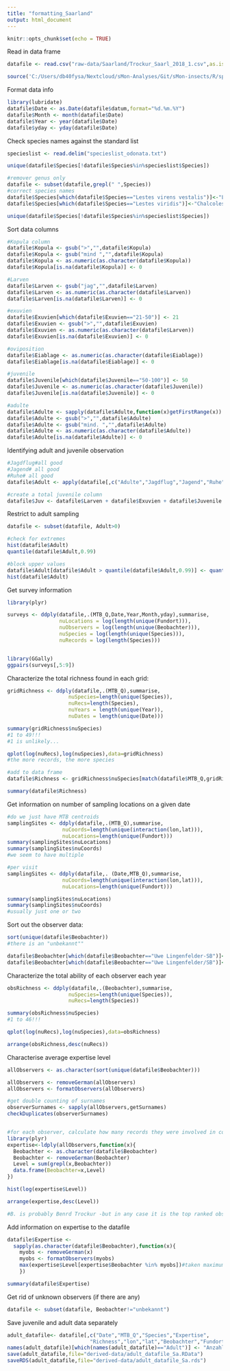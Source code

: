 ```yaml
---
title: "formatting_Saarland"
output: html_document
---
```


```r

knitr::opts_chunk$set(echo = TRUE)

```

Read in data frame

```r

datafile <- read.csv("raw-data/Saarland/Trockur_Saarl_2018_1.csv",as.is=T)

source('C:/Users/db40fysa/Nextcloud/sMon-Analyses/Git/sMon-insects/R/sparta_wrapper_functions.R')

```

Format data info

```r

library(lubridate)
datafile$Date <- as.Date(datafile$datum,format="%d.%m.%Y")
datafile$Month <- month(datafile$Date)
datafile$Year <- year(datafile$Date)
datafile$yday <- yday(datafile$Date)

```


Check species names against the standard list

```r
specieslist <- read.delim("specieslist_odonata.txt")

unique(datafile$Species[!datafile$Species%in%specieslist$Species])

#remover genus only
datafile <- subset(datafile,grepl(" ",Species))
#correct species names
datafile$Species[which(datafile$Species=="Lestes virens vestalis")]<-"Lestes virens"
datafile$Species[which(datafile$Species=="Lestes viridis")]<-"Chalcolestes viridis"

unique(datafile$Species[!datafile$Species%in%specieslist$Species])
```

Sort data columns

```r

#Kopula column
datafile$Kopula <- gsub(">","",datafile$Kopula)
datafile$Kopula <- gsub("mind ","",datafile$Kopula)
datafile$Kopula <- as.numeric(as.character(datafile$Kopula))
datafile$Kopula[is.na(datafile$Kopula)] <- 0

#Larven
datafile$Larven <- gsub("jag","",datafile$Larven)
datafile$Larven <- as.numeric(as.character(datafile$Larven))
datafile$Larven[is.na(datafile$Larven)] <- 0

#exuvien
datafile$Exuvien[which(datafile$Exuvien=="21-50")] <- 21
datafile$Exuvien <- gsub(">","",datafile$Exuvien)
datafile$Exuvien <- as.numeric(as.character(datafile$Larven))
datafile$Exuvien[is.na(datafile$Exuvien)] <- 0

#oviposition
datafile$Eiablage <- as.numeric(as.character(datafile$Eiablage))
datafile$Eiablage[is.na(datafile$Eiablage)] <- 0

#juvenile
datafile$Juvenile[which(datafile$Juvenile=="50-100")] <- 50
datafile$Juvenile <- as.numeric(as.character(datafile$Juvenile))
datafile$Juvenile[is.na(datafile$Juvenile)] <- 0

#adulte
datafile$Adulte <- sapply(datafile$Adulte,function(x)getFirstRange(x))
datafile$Adulte <- gsub(">","",datafile$Adulte)
datafile$Adulte <- gsub("mind. ","",datafile$Adulte)
datafile$Adulte <- as.numeric(as.character(datafile$Adulte))
datafile$Adulte[is.na(datafile$Adulte)] <- 0

```

Identifying adult and juvenile observation

```r

#Jagdflug#all good
#Jagend# all good
#Ruhe# all good
datafile$Adult <- apply(datafile[,c("Adulte","Jagdflug","Jagend","Ruhe","Eiablage","Kopula")],1,sum,na.rm=T)

#create a total juvenile column
datafile$Juv <- datafile$Larven + datafile$Exuvien + datafile$Juvenile

```

Restrict to adult sampling

```r

datafile <- subset(datafile, Adult>0)

#check for extremes
hist(datafile$Adult)
quantile(datafile$Adult,0.99)

#block upper values
datafile$Adult[datafile$Adult > quantile(datafile$Adult,0.99)] <- quantile(datafile$Adult,0.99)
hist(datafile$Adult)

```

Get survey information

```r

library(plyr)

surveys <- ddply(datafile,.(MTB_Q,Date,Year,Month,yday),summarise,
                 nuLocations = log(length(unique(Fundort))),
                 nuObservers = log(length(unique(Beobachter))),
                 nuSpecies = log(length(unique(Species))),
                 nuRecords = log(length(Species)))


library(GGally)
ggpairs(surveys[,5:9])


```

Characterize the total richness found in each grid:

```r
gridRichness <- ddply(datafile,.(MTB_Q),summarise,
                    nuSpecies=length(unique(Species)),
                    nuRecs=length(Species),
                    nuYears = length(unique(Year)),
                    nuDates = length(unique(Date)))

summary(gridRichness$nuSpecies)
#1 to 49!!!
#1 is unlikely...

qplot(log(nuRecs),log(nuSpecies),data=gridRichness)
#the more records, the more species

#add to data frame
datafile$Richness <- gridRichness$nuSpecies[match(datafile$MTB_Q,gridRichness$MTB_Q)]

summary(datafile$Richness)

```


Get information on number of sampling locations on a given date

```r

#do we just have MTB centroids
samplingSites <- ddply(datafile,.(MTB_Q),summarise,
                  nuCoords=length(unique(interaction(lon,lat))),
                  nuLocations=length(unique(Fundort)))
summary(samplingSites$nuLocations)
summary(samplingSites$nuCoords)
#we seem to have multiple

#per visit
samplingSites <- ddply(datafile,. (Date,MTB_Q),summarise,
                  nuCoords=length(unique(interaction(lon,lat))),
                  nuLocations=length(unique(Fundort)))

summary(samplingSites$nuLocations)
summary(samplingSites$nuCoords)
#usually just one or two

```

Sort out the observer data:

```r

sort(unique(datafile$Beobachter))
#there is an "unbekannt""

datafile$Beobachter[which(datafile$Beobachter=="Uwe Lingenfelder-SB")]<-"Uwe Lingenfelder"
datafile$Beobachter[which(datafile$Beobachter=="Uwe Lingenfelder/SB")]<-"Uwe Lingenfelder"

```

Characterize the total ability of each observer each year

```r

obsRichness <- ddply(datafile,.(Beobachter),summarise,
                    nuSpecies=length(unique(Species)),
                    nuRecs=length(Species))

summary(obsRichness$nuSpecies)
#1 to 46!!!

qplot(log(nuRecs),log(nuSpecies),data=obsRichness)

arrange(obsRichness,desc(nuRecs))

```

Characterise average expertise level

```r

allObservers <- as.character(sort(unique(datafile$Beobachter)))

allObservers <- removeGerman(allObservers)
allObservers <- formatObservers(allObservers)

#get double counting of surnames
observerSurnames <- sapply(allObservers,getSurnames)
checkDuplicates(observerSurnames)


#for each observer, calculate how many records they were involved in collecting
library(plyr)
expertise<-ldply(allObservers,function(x){
  Beobachter <- as.character(datafile$Beobachter)
  Beobachter <- removeGerman(Beobachter)
  Level = sum(grepl(x,Beobachter))
  data.frame(Beobachter=x,Level)
})

hist(log(expertise$Level))  

arrange(expertise,desc(Level))

#B. is probably Benrd Trockur -but in any case it is the top ranked observer

```

Add information on expertise to the datafile

```r

datafile$Expertise <-
  sapply(as.character(datafile$Beobachter),function(x){
    myobs <- removeGerman(x)
    myobs <- formatObservers(myobs)
    max(expertise$Level[expertise$Beobachter %in% myobs])#taken maximum level when there is a group of observers
    })

summary(datafile$Expertise)

```

Get rid of unknown observers (if there are any)

```r

datafile <- subset(datafile, Beobachter!="unbekannt")

```

Save juvenile and adult data separately

```r

adult_datafile<- datafile[,c("Date","MTB_Q","Species","Expertise",
                           "Richness","lon","lat","Beobachter","Fundort","Adult")]
names(adult_datafile)[which(names(adult_datafile)=="Adult")] <- "Anzahl_min"
save(adult_datafile,file="derived-data/adult_datafile_Sa.RData")
saveRDS(adult_datafile,file="derived-data/adult_datafile_Sa.rds")

```



